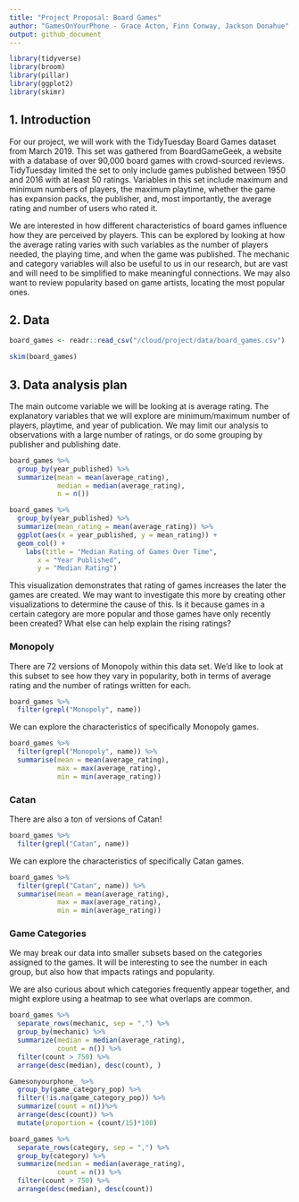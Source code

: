 ```yaml
---
title: "Project Proposal: Board Games"
author: "GamesOnYourPhone - Grace Acton, Finn Conway, Jackson Donahue"
output: github_document
---
```


```r
library(tidyverse)
library(broom)
library(pillar)
library(ggplot2)
library(skimr)
```

## 1. Introduction

For our project, we will work with the TidyTuesday Board Games dataset from March 2019. This set was gathered from BoardGameGeek, a website with a database of over 90,000 board games with crowd-sourced reviews. TidyTuesday limited the set to only include games published between 1950 and 2016 with at least 50 ratings. Variables in this set include maximum and minimum numbers of players, the maximum playtime, whether the game has expansion packs, the publisher, and, most importantly, the average rating and number of users who rated it. 

We are interested in how different characteristics of board games influence how they are perceived by players. This can be explored by looking at how the average rating varies with such variables as the number of players needed, the playing time, and when the game was published. The mechanic and category variables will also be useful to us in our research, but are vast and will need to be simplified to make meaningful connections. We may also want to review popularity based on game artists, locating the most popular ones. 

## 2. Data

```r
board_games <- readr::read_csv("/cloud/project/data/board_games.csv")
```

```r
skim(board_games)
```

## 3. Data analysis plan

The main outcome variable we will be looking at is average rating. The explanatory variables that we will explore are minimum/maximum number of players, playtime, and year of publication. We may limit our analysis to observations with a large number of ratings, or do some grouping by publisher and publishing date. 

```r
board_games %>% 
  group_by(year_published) %>% 
  summarize(mean = mean(average_rating), 
            median = median(average_rating),
            n = n())
```

```r
board_games %>% 
  group_by(year_published) %>% 
  summarize(mean_rating = mean(average_rating)) %>% 
  ggplot(aes(x = year_published, y = mean_rating)) +
  geom_col() +
    labs(title = "Median Rating of Games Over Time",
       x = "Year Published", 
       y = "Median Rating")
```

This visualization demonstrates that rating of games increases the later the games are created. We may want to investigate this more by creating other visualizations to determine the cause of this. Is it because games in a certain category are more popular and those games have only recently been created? What else can help explain the rising ratings? 

### Monopoly

There are 72 versions of Monopoly within this data set. We'd like to look at this subset to see how they vary in popularity, both in terms of average rating and the number of ratings written for each. 

```r
board_games %>% 
  filter(grepl("Monopoly", name))
```

We can explore the characteristics of specifically Monopoly games. 

```r
board_games %>% 
  filter(grepl("Monopoly", name)) %>% 
  summarise(mean = mean(average_rating),
            max = max(average_rating),
            min = min(average_rating))
```

### Catan

There are also a ton of versions of Catan!

```r
board_games %>% 
  filter(grepl("Catan", name)) 
```

We can explore the characteristics of specifically Catan games. 

```r
board_games %>% 
  filter(grepl("Catan", name)) %>% 
  summarise(mean = mean(average_rating),
            max = max(average_rating),
            min = min(average_rating))
```


### Game Categories

We may break our data into smaller subsets based on the categories assigned to the games. It will be interesting to see the number in each group, but also how that impacts ratings and popularity. 

We are also curious about which categories frequently appear together, and might explore using a heatmap to see what overlaps are common. 

```r
board_games %>% 
  separate_rows(mechanic, sep = ",") %>% 
  group_by(mechanic) %>% 
  summarize(median = median(average_rating),
            count = n()) %>% 
  filter(count > 750) %>%
  arrange(desc(median), desc(count), )
```


```r
Gamesonyourphone_ %>% 
  group_by(game_category_pop) %>% 
  filter(!is.na(game_category_pop)) %>% 
  summarize(count = n())%>% 
  arrange(desc(count)) %>% 
  mutate(proportion = (count/15)*100)
```


```r
board_games %>% 
  separate_rows(category, sep = ",") %>% 
  group_by(category) %>% 
  summarize(median = median(average_rating),
            count = n()) %>% 
  filter(count > 750) %>%
  arrange(desc(median), desc(count))
```

